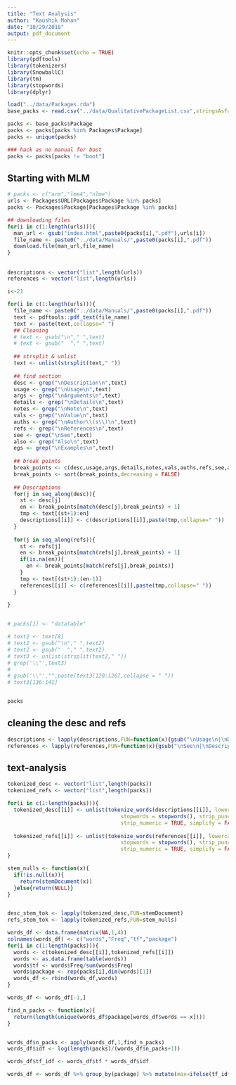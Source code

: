 ```yaml
---
title: "Text Analysis"
author: "Kaushik Mohan"
date: "10/29/2018"
output: pdf_document
---
```


```r
knitr::opts_chunk$set(echo = TRUE)
library(pdftools)
library(tokenizers)
library(SnowballC)
library(tm)
library(stopwords)
library(dplyr)
```


```r
load("../data/Packages.rda")
base_packs <- read.csv("../data/QualitativePackageList.csv",stringsAsFactors = F)
```


```r
packs <- base_packs$Package
packs <- packs[packs %in% Packages$Package]
packs <- unique(packs)

### hack as no manual for boot 
packs <- packs[packs != "boot"]
```

## Starting with MLM
```r
# packs <- c("arm","lme4","nlme")
urls <- Packages$URL[Packages$Package %in% packs]
packs <- Packages$Package[Packages$Package %in% packs]

## downloading files
for(i in c(1:length(urls))){
  man_url <- gsub("index.html",paste0(packs[i],".pdf"),urls[i])
  file_name <- paste0("../data/Manuals/",paste0(packs[i],".pdf"))
  download.file(man_url,file_name)
}


```
## 


```r
descriptions <- vector("list",length(urls))
references <- vector("list",length(urls))

i<-21

for(i in c(1:length(urls))){
  file_name <- paste0("../data/Manuals/",paste0(packs[i],".pdf"))
  text <- pdftools::pdf_text(file_name)
  text <- paste(text,collapse=" ")
  ## Cleaning
  # text <- gsub("\n"," ",text)
  # text <- gsub("  "," ",text)
  
  ## strsplit & unlist
  text <- unlist(strsplit(text," "))
  
  ## find section
  desc <- grep("\nDescription\n",text)
  usage <- grep("\nUsage\n",text)
  args <- grep("\nArguments\n",text)
  details <- grep("\nDetails\n",text)
  notes <- grep("\nNote\n",text)
  vals <- grep("\nValue\n",text)
  auths <- grep("\nAuthor\\(s\\)\n",text)
  refs <- grep("\nReferences\n",text)
  see <- grep("\nSee",text)
  also <- grep("Also\n",text)
  egs <- grep("\nExamples\n",text)
  
  ## break points
  break_points <- c(desc,usage,args,details,notes,vals,auths,refs,see,also,egs)
  break_points <- sort(break_points,decreasing = FALSE)
  
  ## Descriptions
  for(j in seq_along(desc)){
    st <- desc[j]
    en <- break_points[match(desc[j],break_points) + 1]
    tmp <- text[(st+1):en]
    descriptions[[i]] <- c(descriptions[[i]],paste(tmp,collapse=" "))
  }
  
  for(j in seq_along(refs)){
    st <- refs[j]
    en <- break_points[match(refs[j],break_points) + 1]
    if(is.na(en)){
      en <- break_points[match(refs[j],break_points)]
    }
    tmp <- text[(st+1):(en-1)]
    references[[i]] <- c(references[[i]],paste(tmp,collapse=" "))
  }
  
}


# packs[1] <- "datatable"

# text2 <- text[8]
# text2 <- gsub("\n"," ",text2)
# text2 <- gsub("  "," ",text2)
# text3 <- unlist(strsplit(text2," "))
# grep('\\"',text3)
# 
# gsub('\\"',"",paste(text3[120:126],collapse = " "))
# text3[136:141]


packs
```

## cleaning the desc and refs

```r
descriptions <- lapply(descriptions,FUN=function(x){gsub("\nUsage\n|\nDescription\n|\n|  "," ",x)})
references <- lapply(references,FUN=function(x){gsub("\nSee\n|\nDescription\n|\nExamples\n|\n|  "," ",x)})
```


## text-analysis

```r
tokenized_desc <- vector("list",length(packs))
tokenized_refs <- vector("list",length(packs))

for(i in c(1:length(packs))){
  tokenized_desc[[i]] <- unlist(tokenize_words(descriptions[[i]], lowercase = TRUE, 
                                    stopwords = stopwords(), strip_punct = TRUE,
                                    strip_numeric = TRUE, simplify = FALSE))  
  
  tokenized_refs[[i]] <- unlist(tokenize_words(references[[i]], lowercase = TRUE, 
                                    stopwords = stopwords(), strip_punct = TRUE,
                                    strip_numeric = TRUE, simplify = FALSE))  
}

stem_nulls <- function(x){
  if(!is.null(x)){
    return(stemDocument(x))
  }else{return(NULL)}
}


desc_stem_tok <- lapply(tokenized_desc,FUN=stemDocument)
refs_stem_tok <- lapply(tokenized_refs,FUN=stem_nulls)

```


```r
words_df <- data.frame(matrix(NA,1,4))
colnames(words_df) <- c("words","Freq","tf","package")
for(i in c(1:length(packs))){
  words <- c(tokenized_desc[[i]],tokenized_refs[[i]])
  words <- as.data.frame(table(words))
  words$tf <- words$Freq/sum(words$Freq)
  words$package <- rep(packs[i],dim(words)[1])
  words_df <- rbind(words_df,words)
}

words_df <- words_df[-1,]

find_n_packs <- function(x){
  return(length(unique(words_df$package[words_df$words == x])))
}


words_df$n_packs <- apply(words_df,1,find_n_packs)
words_df$idf <- log(length(packs)/(words_df$n_packs+1))

words_df$tf_idf <- words_df$tf * words_df$idf

words_df <- words_df %>% group_by(package) %>% mutate(max=ifelse(tf_idf==max(tf_idf),1,0))
```

